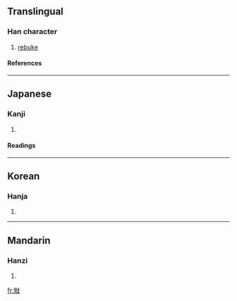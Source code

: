 ==Translingual==
===Han character===
{{Han char|rn=66|rad=攴|as=08|sn=12|four=|canj=日竹卜水 (AHYE)}}
# [[rebuke]]
====References====
{{Han ref|kx=0472.250|dkj=13259|dj=0825.120|hdz=21464.110|uh=6561|ud=25953}}
----
==Japanese==
===Kanji===
{{ja-kanji|grade=|rs=攴08}}
# {{defn|Japanese}} 
====Readings====
{{ja-readings|on=[[い]] (i)|kun=[[あなどる]] (anadoru)}}
----
==Korean==
===Hanja===
{{ko-hanja|hangeul=이|eumhun=|rv=i|mr=i|y=i}}
# {{defn|Korean}}
----
==Mandarin==
===Hanzi===
{{cmn-hanzi|pin=[[yì]] (yi4)|wg=i<sup>4</sup>}}
# {{defn|Mandarin}}

[[fr:敡]]
